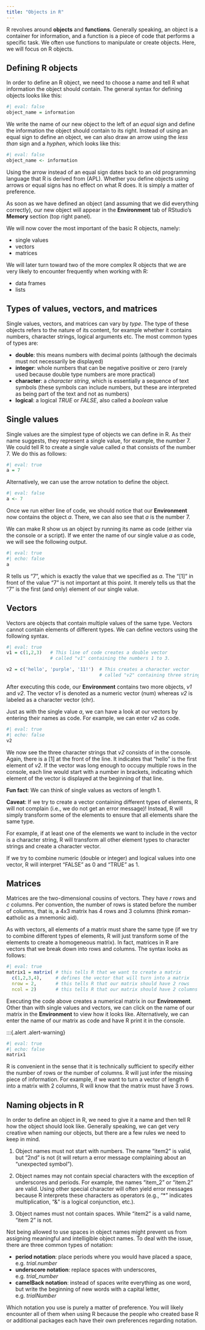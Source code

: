 ```yaml
---
title: "Objects in R"
---
```


R revolves around **objects** and **functions**. Generally speaking, an object is a container for information, and a function is a piece of code that performs a specific task. We often use functions to manipulate or create objects. Here, we will focus on R objects.


## Defining R objects

In order to define an R object, we need to choose a name and tell R what information the object should contain. The general syntax for defining objects looks like this:

```r
#| eval: false
object_name = information
```

We write the name of our new object to the left of an *equal* sign and define the information the object should contain to its right. Instead of using an equal sign to define an object, we can also draw an arrow using the *less than* sign and a *hyphen*, which looks like this:

```r
#| eval: false
object_name <- information
```

:::{.alert .alert-info} 
Using the arrow instead of an equal sign dates back to an old programming language that R is derived from (APL). Whether you define objects using arrows or equal signs has no effect on what R does. It is simply a matter of preference.
:::

As soon as we have defined an object (and assuming that we did everything correctly), our new object will appear in the **Environment** tab of RStudio's **Memory** section (top right panel).

We will now cover the most important of the basic R objects, namely:

-   single values
-   vectors
-   matrices

:::{.alert .alert-info}
We will later turn toward two of the more complex R objects that we are very likely to encounter frequently when working with R:

-   data frames
-   lists
:::


## Types of values, vectors, and matrices

Single values, vectors, and matrices can vary by *type*. The type of these objects refers to the nature of its content, for example whether it contains numbers, character strings, logical arguments etc. The most common types of types are:

- **double**: this means numbers with decimal points (although the decimals must not necessarily be displayed)
- **integer**: whole numbers that can be negative positive or zero (rarely used because double type numbers are more practical)
- **character**: a *character string*, which is essentially a sequence of text symbols (these symbols can include numbers, but these are interpreted as being part of the text and not as numbers)
- **logical**: a logical *TRUE* or *FALSE*, also called a *boolean* value


## Single values

Single values are the simplest type of objects we can define in R. As their name suggests, they represent a single value, for example, the number 7. We could tell R to create a single value called *a* that consists of the number 7. We do this as follows:

```r
#| eval: true
a = 7
```

Alternatively, we can use the arrow notation to define the object.

```r
#| eval: false
a <- 7
```

Once we run either line of code, we should notice that our **Environment** now contains the object *a*. There, we can also see that *a* is the number 7.

We can make R show us an object by running its name as code (either via the console or a script). If we enter the name of our single value *a* as code, we will see the following output.

:::{.alert .alert-warning}
```r
#| eval: true
#| echo: false
a
```
:::

R tells us "7", which is exactly the value that we specified as *a*. The "[1]" in front of the value "7" is not important at this point. It merely tells us that the "7" is the first (and only) element of our single value.


## Vectors

Vectors are objects that contain multiple values of the same type. Vectors cannot contain elements of different types. We can define vectors using the following syntax.

```r
#| eval: true
v1 = c(1,2,3)   # This line of code creates a double vector 
                # called "v1" containing the numbers 1 to 3.

v2 = c('hello', 'purple', '11!')  # This creates a character vector
                                  # called "v2" containing three strings.

```

After executing this code, our **Environment** contains two more objects, *v1* and *v2*. The vector *v1* is denoted as a numeric vector (num) whereas *v2* is labeled as a character vector (chr).

Just as with the single value *a*, we can have a look at our vectors by entering their names as code. For example, we can enter *v2* as code.

:::{.alert .alert-warning}
```r
#| eval: true
#| echo: false
v2
```
:::

We now see the three character strings that *v2* consists of in the console. Again, there is a [1] at the front of the line. It indicates that "hello" is the first element of *v2*. If the vector was long enough to occupy multiple rows in the console, each line would start with a number in brackets, indicating which element of the vector is displayed at the beginning of that line.

:::{.alert .alert-success}
**Fun fact**: We can think of single values as vectors of length 1.
:::

:::{.alert .alert-danger}
**Caveat**: If we try to create a vector containing different types of elements, R will not complain (i.e., we do not get an error message)! Instead, R will simply transform some of the elements to ensure that all elements share the same type.

For example, if at least one of the elements we want to include in the vector is a character string, R will transform all other element types to character strings and create a character vector.

If we try to combine numeric (double or integer) and logical values into one vector, R will interpret "FALSE" as 0 and "TRUE" as 1.
:::


## Matrices

Matrices are the two-dimensional cousins of vectors. They have *r* rows and *c* columns. Per convention, the number of rows is stated before the number of columns, that is, a 4x3 matrix has 4 rows and 3 columns (think **r**oman-**c**atholic as a mnemonic aid).

As with vectors, all elements of a matrix must share the same type (if we try to combine different types of elements, R will just transform some of the elements to create a homogeneous matrix). In fact, matrices in R are vectors that we break down into rows and columns. The syntax looks as follows:

```r
#| eval: true
matrix1 = matrix( # this tells R that we want to create a matrix
  c(1,2,3,4),     # defines the vector that will turn into a matrix
  nrow = 2,       # this tells R that our matrix should have 2 rows 
  ncol = 2)       # this tells R that our matrix should have 2 columns
```

Executing the code above creates a numerical matrix in our **Environment**. Other than with single values and vectors, we can click on the name of our matrix in the **Environment** to view how it looks like. Alternatively, we can enter the name of our matrix as code and have R print it in the console.

:::{.alert .alert-warning}
```r
#| eval: true
#| echo: false
matrix1
```

:::{.alert .alert-info}
R is convenient in the sense that it is technically sufficient to specify either the number of rows or the number of columns. R will just infer the missing piece of information. For example, if we want to turn a vector of length 6 into a matrix with 2 columns, R will know that the matrix must have 3 rows. 
:::


## Naming objects in R

In order to define an object in R, we need to give it a name and then tell R how the object should look like. Generally speaking, we can get very creative when naming our objects, but there are a few rules we need to keep in mind.

1. Object names must not start with numbers. The name "item2" is valid, but "2nd" is not (it will return a error message complaining about an "unexpected symbol").

2. Object names may not contain special characters with the exception of underscores and periods. For example, the names "item_2" or "item.2" are valid. Using other special character will often yield error messages because R interprets these characters as operators (e.g., "*" indicates multiplication, "&" is a logical conjunction, etc.).

3. Object names must not contain spaces. While "item2" is a valid name, "item 2" is not. 

:::{.alert .alert-info}
Not being allowed to use spaces in object names might prevent us from assigning meaningful and intelligible object names. To deal with the issue, there are three common types of notation:

- **period notation**: place periods where you would have placed a space, e.g. *trial.number*
- **underscore notation**: replace spaces with underscores, e.g. *trial_number*
- **camelBack notation**: instead of spaces write everything as one word, but write the beginning of new words with a capital letter, e.g. *trialNumber*

Which notation you use is purely a matter of preference. You will likely encounter all of them when using R because the people who created base R or additional packages each have their own preferences regarding notation.
:::